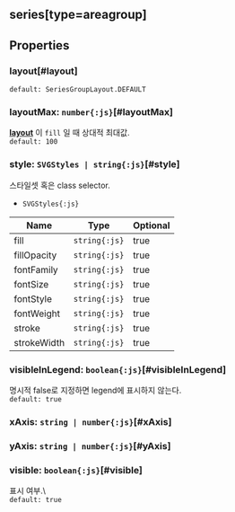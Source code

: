 ## series[type=areagroup]

## Properties

### layout[#layout]


`default: SeriesGroupLayout.DEFAULT`  

### layoutMax: `number{:js}`[#layoutMax]
**[layout](#layout)** 이  `fill` 일 때 상대적 최대값.  
`default: 100`  

### style: `SVGStyles | string{:js}`[#style]
스타일셋 혹은 class selector.  
- `SVGStyles{:js}` 

| Name | Type | Optional |  
| ----- | ----- | ----- |  
| fill | `string{:js}` | true |  
| fillOpacity | `string{:js}` | true |  
| fontFamily | `string{:js}` | true |  
| fontSize | `string{:js}` | true |  
| fontStyle | `string{:js}` | true |  
| fontWeight | `string{:js}` | true |  
| stroke | `string{:js}` | true |  
| strokeWidth | `string{:js}` | true |
### visibleInLegend: `boolean{:js}`[#visibleInLegend]
명시적 false로 지정하면 legend에 표시하지 않는다.  
`default: true`  

### xAxis: `string | number{:js}`[#xAxis]

### yAxis: `string | number{:js}`[#yAxis]

### visible: `boolean{:js}`[#visible]
표시 여부.\  
`default: true`  
